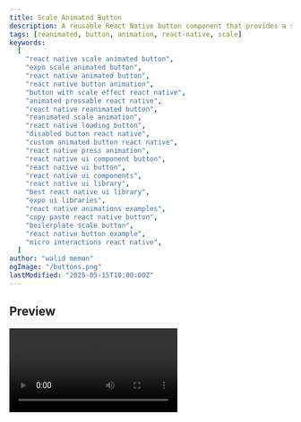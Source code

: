 ```yaml
---
title: Scale Animated Button
description: A reusable React Native button component that provides a subtle scaling animation on press. Built with Reanimated, it supports loading/disabled states, icons, and respects reduced motion settings.
tags: [reanimated, button, animation, react-native, scale]
keywords:
  [
    "react native scale animated button",
    "expo scale animated button",
    "react native animated button",
    "react native button animation",
    "button with scale effect react native",
    "animated pressable react native",
    "react native reanimated button",
    "reanimated scale animation",
    "react native loading button",
    "disabled button react native",
    "custom animated button react native",
    "react native press animation",
    "react native ui component button",
    "react native ui button",
    "react native ui components",
    "react native ui library",
    "best react native ui library",
    "expo ui libraries",
    "react native animations examples",
    "copy paste react native button",
    "boilerplate scale button",
    "react native button example",
    "micro interactions react native",
  ]
author: "walid memon"
ogImage: "/buttons.png"
lastModified: "2025-05-15T10:00:00Z"
---
```



## Preview

<Video src="https://cdn.jsdelivr.net/gh/waleedcj/EziuiAssets/buttonsScreenmp4.mp4"  aria-label='Buttons' />

## Installation


  ```typescript:ScaleAnimatedButton.tsx
import { ReactElement } from "react";
import { ActivityIndicator, Pressable, StyleSheet, Text } from "react-native";
import Animated, {
	interpolate,
	ReduceMotion,
	useAnimatedStyle,
	useSharedValue,
	withTiming,
} from "react-native-reanimated";

export type ResizingButtonProps = {
	accessibilityHint?: string;
	accessibilityLabel?: string;
	Icon?: ReactElement;
	isDisabled?: boolean;
	isLoading?: boolean;
	onPress: () => void;
	buttonColor: string;
    textColor: string;
	scale?: number;
	title: string;
	reduceMotion?: "never" | "always" | "system";
}

const DURATION = 300;


export const ScaleAnimatedButton = ({
	accessibilityHint,
	accessibilityLabel,
	Icon,
	isDisabled = false,
	isLoading = false,
	onPress,
	buttonColor,
	textColor,
	scale = 0.95,
	title,
	reduceMotion = "system",
}: ResizingButtonProps) => {
	const transition = useSharedValue(0);
	const isActive = useSharedValue(false);

	const motion =
		reduceMotion === "never"
			? ReduceMotion.Never
			: reduceMotion === "always"
				? ReduceMotion.Always
				: ReduceMotion.System;

	const animatedStyle = useAnimatedStyle(() => ({
		transform: [
			{
				scale: interpolate(transition.value, [0, 1], [1, scale]),
			},
		],
	}));

	return (
		<Pressable
			accessibilityHint={accessibilityHint}
			accessibilityLabel={accessibilityLabel}
			accessibilityRole="button"
			accessibilityState={{
				busy: isLoading,
				disabled: isDisabled || isLoading,
			}}
			disabled={isDisabled || isLoading}
			
			onPress={onPress}
			onPressIn={() => {
				isActive.value = true;
				transition.value = withTiming(1, { duration: DURATION, reduceMotion: motion, }, () => {
					if (!isActive.value) {
						transition.value = withTiming(0, {
							duration: DURATION,
							reduceMotion: motion,
						});
					}
				});
			}}
			onPressOut={() => {
				if (transition.value === 1) {
					transition.value = withTiming(0, {
						duration: DURATION,
						reduceMotion: motion,
					});
				}
				isActive.value = false;
			}}
		>
			<Animated.View
				style={[
					styles.container,
					animatedStyle,
					{
						opacity: isDisabled ? 0.5 : 1,
						backgroundColor: buttonColor,
					},
				]}
			>
				{isLoading ? (
					<ActivityIndicator color={textColor} size={18} />
				) : (
					<>
						{Icon}
						<Text
							numberOfLines={1}
							style={[styles.title, { color: textColor }]}
						>
							{title}
						</Text>
					</>
				)}
			</Animated.View>
		</Pressable>
	);
};

const styles = StyleSheet.create({
	container: {
		alignItems: "center",
		borderRadius: 8,
		flexDirection: "row",
		gap: 8,
		height: 42,
		justifyContent: "center",
		paddingHorizontal: 12,
		paddingVertical: 8,
	},
	title: {
		flexShrink: 1,
		fontSize: 18,
		fontWeight: "600",
	},
});
```

## Usage


  ```typescript:App.tsx
import React, { useState } from 'react';
import { View, StyleSheet, Alert } from 'react-native';
import { ScaleAnimatedButton } from "@/components/ui/Buttons/ScaleAnimatedButton";
import MaterialIcons from '@expo/vector-icons/MaterialIcons';

export default function App() {
  const [isLoading, setIsLoading] = useState(false);

  const handleLoadingPress = () => {
    setIsLoading(true);
    setTimeout(() => {
      setIsLoading(false);
    }, 2500); 
  };

  return (
	<ScaleAnimatedButton
		buttonColor={colors.AuxColorTwo}
		textColor={colors.Neutral0}
		onPress={() => {}}
		title={"Scale Action"}
		reduceMotion="never"
		Icon={<MaterialIcons name="payment" size={18} color={colors.Neutral0} />}
	/>
  );}
  ```

## Props
| Prop                 | Type                           | Default    | Required | Description                                          |
| -------------------- | ------------------------------ | ---------- | -------- | ---------------------------------------------------- |
| `title`              | `string`                       |            | Yes      | Text label displayed on the button.                  |
| `onPress`            | `() => void`                   |            | Yes      | Function called when the button is pressed.          |
| `Icon`               | `ReactElement`                 |            | No       | Optional icon element displayed left of the title.   |
| `isDisabled`         | `boolean`                      | `false`    | No       | Disables button interaction and styles it.           |
| `isLoading`          | `boolean`                      | `false`    | No       | Shows loading indicator instead of title/icon.       |
| `scale`              | `number`                       | `0.95`     | No       | Scale factor applied during press animation.         |
| `reduceMotion`       | `'never' \| 'always' \| 'system'` | `'system'` | No       | Controls if animation respects system motion settings. |
| `accessibilityHint`  | `string`                       |            | No       | Accessibility hint for screen readers.               |
| `accessibilityLabel` | `string`                       |            | No       | Main accessibility label for the button.             |